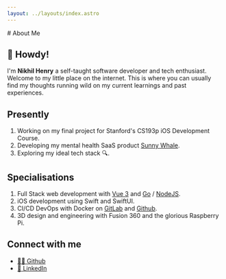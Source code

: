 ```yaml
---
layout: ../layouts/index.astro
---
```



<ProseContent>
# About Me

## 👋 Howdy!

I'm **Nikhil Henry** a self-taught software developer and tech enthusiast. Welcome to my little place on the internet. This is where you can usually find my thoughts running wild on my current learnings and past experiences.

## Presently

1. Working on my final project for Stanford's CS193p iOS Development Course.
2. Developing my mental health SaaS product [Sunny Whale](https://sunnywhale.in).
3. Exploring my ideal tech stack 🔍.

## Specialisations

1. Full Stack web development with [Vue 3](https://v3.vuejs.org/) and [Go](https://golang.org) / [NodeJS](https://nodejs.org).
2. iOS development using Swift and SwiftUI.
3. CI/CD DevOps with Docker on [GitLab](https://gitlab.com) and [Github](https://github.com).
4. 3D design and engineering with Fusion 360 and the glorious Raspberry Pi.

## Connect with me

- [👨‍💻 Github](https://github.com/nikhilhenry)
- [💼 LinkedIn](https://www.linkedin.com/in/nikhil-henry-07b79a135/")

</ProseContent>
